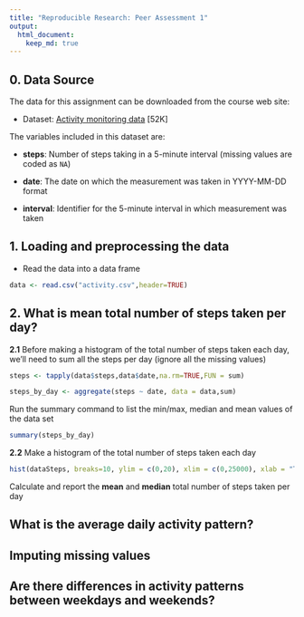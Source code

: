 ```yaml
---
title: "Reproducible Research: Peer Assessment 1"
output: 
  html_document:
    keep_md: true
---
```


## 0. Data Source

The data for this assignment can be downloaded from the course web
site:

* Dataset: [Activity monitoring data](https://d396qusza40orc.cloudfront.net/repdata%2Fdata%2Factivity.zip) [52K]

The variables included in this dataset are:

* **steps**: Number of steps taking in a 5-minute interval (missing
    values are coded as `NA`)

* **date**: The date on which the measurement was taken in YYYY-MM-DD
    format

* **interval**: Identifier for the 5-minute interval in which
    measurement was taken

## 1. Loading and preprocessing the data

* Read the data into a data frame
```r
data <- read.csv("activity.csv",header=TRUE)
```

## 2. What is mean total number of steps taken per day?

**2.1** Before making a histogram of the total number of steps taken each day, we'll need to sum all the steps per day (ignore all the missing values)
```r
steps <- tapply(data$steps,data$date,na.rm=TRUE,FUN = sum)

steps_by_day <- aggregate(steps ~ date, data = data,sum)
```

Run the summary command to list the min/max, median and mean values of the data set
```r
summary(steps_by_day)
```

**2.2** Make a histogram of the total number of steps taken each day
```r
hist(dataSteps, breaks=10, ylim = c(0,20), xlim = c(0,25000), xlab = "Total # of Steps", main = "Histogram Of The Total Number Of Steps Taken Each Day")
```
Calculate and report the **mean** and **median** total number of steps taken per day


## What is the average daily activity pattern?



## Imputing missing values



## Are there differences in activity patterns between weekdays and weekends?
